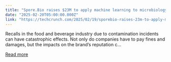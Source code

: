 ```yaml
---
title: "Spore.Bio raises $23M to apply machine learning to microbiology testing"
date: "2025-02-20T05:00:00.000Z"
link: "https://techcrunch.com/2025/02/19/sporebio-raises-23m-to-apply-machine-learning-to-microbiology-testing/"
---
```


Recalls in the food and beverage industry due to contamination incidents can have catastrophic effects. Not only do companies have to pay fines and damages, but the impacts on the brand’s reputation c...

[Read more](https://techcrunch.com/2025/02/19/sporebio-raises-23m-to-apply-machine-learning-to-microbiology-testing/)
